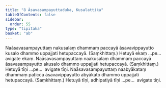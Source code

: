 ```yaml
---
title: "8 Āsavasampayuttaduka, Kusalattika"
tableOfContents: false
sidebar:
  order: 55
type: "tipitaka"
basket: "ab"
---
```



<DynamicBreadcrumb />

<Division number="19">

<Paragraph number="50">
Naāsavasampayuttaṃ nakusalaṃ dhammaṃ paccayā āsavavippayutto kusalo dhammo uppajjati hetupaccayā. (Saṃkhittaṃ.) Hetuyā ekaṃ …pe…  avigate ekaṃ.
</Paragraph>

<Paragraph number="51">
Naāsavasampayuttaṃ naakusalaṃ dhammaṃ paccayā āsavasampayutto akusalo dhammo uppajjati hetupaccayā. (Saṃkhittaṃ.) Hetuyā tīṇi …pe…  avigate tīṇi.
</Paragraph>

<Paragraph number="52">
Naāsavasampayuttaṃ naabyākataṃ dhammaṃ paṭicca āsavavippayutto abyākato dhammo uppajjati hetupaccayā. (Saṃkhittaṃ.) Hetuyā tīṇi, adhipatiyā tīṇi …pe…  avigate tīṇi.
</Paragraph>
</Division>